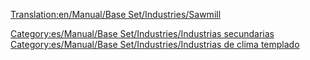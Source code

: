[[Translation:en/Manual/Base Set/Industries/Sawmill]]

{{es/Manual/Base Set/Industries/Industrias| nombre=Aserradero
| imagen=en/Manual/Base Set/Industries/Sawmill.png
| climas=[[es/Manual/Clima|Templado]], [[es/Manual/Clima|subtropical]]
| acepta=[[es/Manual/Base Set/Cargos/Madera|Madera]] (clima templado),<br/>Nada (clima subtropical)
| produce=[[es/Manual/Base Set/Cargos/Mercancías|Mercancías]] (clima templado),<br/>[[es/Manual/Base Set/Cargos/Madera|Madera]] (clima subtropical)
| notas=En inglés tiene dos nombres '[[en/Manual/Base Set/Industries/Sawmill]]' en el clima templado y '[[en/Manual/Base Set/Industries/Lumber Mill]]'en el clima subtropical.<br/>
'''Subtropical:''' No se genera ni se construye automáticamente, sino que debe de ser fundada (cosntruida) por el jugador. Debe situarse en zonas con [[es/Árboles de tipo 4|árboles de tipo 4]] (Selva), donde talará los árboles situados dentro de un área determinada. Una vez que todos los árboles en esta área sean talados, la producción se reducirá a 0. Como resultado, normalmente es necesaria la plantación de árboles para mantener esta industria.
}}
[[Category:es/Manual/Base Set/Industries/Industrias secundarias]]
[[Category:es/Manual/Base Set/Industries/Industrias de clima templado]]